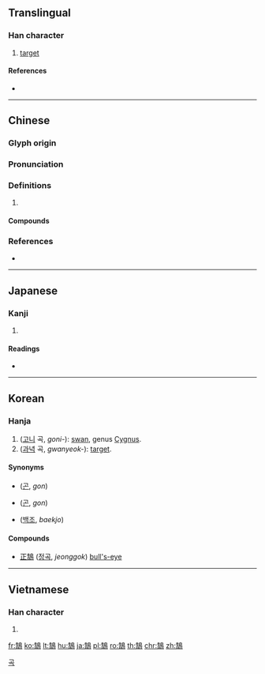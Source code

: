 {{character info/new}}
{{also|鹄}}
==Translingual==

===Han character===
{{Han char|rn=196|rad=鳥|as=07|sn=18|four=27627|canj=HRHAF}}

# [[target]]

====References====
* {{Han ref|kx=1491.060|dkj=46961|dj=2021.250|hdz=74635.070|uh=9D60|ud=40288|bh=C35B|bd=50011}}

----

==Chinese==
{{zh-forms|s=鹄}}

===Glyph origin===
{{Han etym}}

===Pronunciation===
{{zh-pron
|m=hú
|c=huk6,guk1
|mc=y
|oc=y
|cat=
}}

===Definitions===
{{zh-hanzi}}

# {{rfdef|zh}}

====Compounds====
{{zh-der|刻鵠|刻鵠類鶩|單鵠寡鳧|孤鴻寡鵠|寡鵠|寡鵠孤鸞|正鵠|白鵠|飛鵠|鳥面鵠形|鳩形鵠面|鴻鵠|鴻鵠之志|鴻鵠大志|鵠侍|鵠候|鵠形菜色|鵠望|鵠的|鵠立|鵠面|鵠面鳥形|鵠面鳩形|鵠髮|鸞停鵠峙|鸞鵠停峙|黃鵠}}

===References===
* {{R:yue:Hanzi}}

----

==Japanese==

===Kanji===
{{ja-kanji|grade=|rs=鳥07}}

# {{defn|lang=ja|sort=鳥07}}

====Readings====
* {{ja-readings|goon=[[ごく]] (goku)|kanon=[[こく]] (koku)|kanyoon=[[こう]] (kō)|kun=[[くぐい]] (kugui), [[まと]] (mato)}}

----

==Korean==

===Hanja===
{{ko-hanja|hangeul=[[곡]], [[혹]]|eumhun=|rv=gok, hok|mr=kok, hok|y=kok, hok}}

# ([[고니]] 곡, ''goni-''): [[swan]], genus [[Cygnus]].
# ([[과녁]] 곡, ''gwanyeok-''): [[target]].

====Synonyms====
* {{l|ko|鵾}} ([[곤]], ''gon'')
* {{l|ko|鶤}} ([[곤]], ''gon'')
* {{l|ko|白鳥}} ([[백조]], ''baekjo'')

====Compounds====
* [[正鵠]] ([[정곡]], ''jeonggok'') [[bull's-eye]]

[[Category:Hanja readings|곡]]

----

==Vietnamese==

===Han character===
{{vi-hantu|[[hộc]]|rs=鳥07}}

# {{defn|lang=vi|sort=鳥07}}

[[fr:鵠]]
[[ko:鵠]]
[[lt:鵠]]
[[hu:鵠]]
[[ja:鵠]]
[[pl:鵠]]
[[ro:鵠]]
[[th:鵠]]
[[chr:鵠]]
[[zh:鵠]]